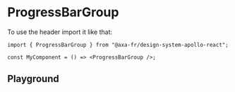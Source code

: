 
<Meta of={ProgressBarGroupStories} name="ProgressBar Client" />

# ProgressBarGroup

To use the header import it like that:

```tsx title="test.js"
import { ProgressBarGroup } from "@axa-fr/design-system-apollo-react";

const MyComponent = () => <ProgressBarGroup />;
```

## Playground

<Canvas of={ProgressBarGroupStories.Playground} />

<Controls of={ProgressBarGroupStories.Playground} />
